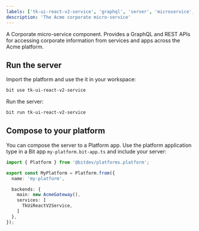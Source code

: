```yaml
---
labels: ['tk-ui-react-v2-service', 'graphql', 'server', 'microservice', 'apollo']
description: 'The Acme corporate micro-service'
---
```


A Corporate micro-service component. Provides a GraphQL and REST APIs for accessing corporate information from services and apps across the Acme platform.

## Run the server 

Import the platform and use the it in your workspace:

```bash
bit use tk-ui-react-v2-service
```

Run the server:
```bash
bit run tk-ui-react-v2-service
```

## Compose to your platform

You can compose the server to a Platform app. Use the platform application type in a Bit app `my-platform.bit-app.ts` and include your server:
```ts
import { Platform } from '@bitdev/platforms.platform';

export const MyPlatform = Platform.from({
  name: 'my-platform',

  backends: {
    main: new AcmeGateway(),
    services: [
      TkUiReactV2Service,
    ]
  },
});
```
